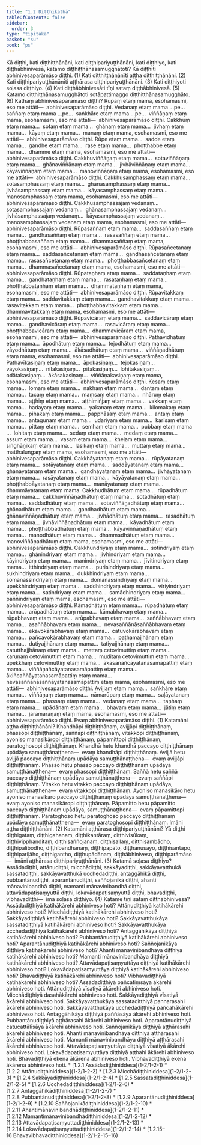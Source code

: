 ```yaml
---
title: "1.2 Diṭṭhikathā"
tableOfContents: false
sidebar:
  order: 3
type: "tipitaka"
basket: "su"
book: "ps"
---
```



<DynamicBreadcrumb />

<Division number="122" book="ps">

<Paragraph number="710" book="ps">
Kā diṭṭhi, kati diṭṭhiṭṭhānāni, kati diṭṭhipariyuṭṭhānāni, kati diṭṭhiyo, kati diṭṭhābhinivesā, katamo diṭṭhiṭṭhānasamugghātoti?


</Paragraph>

<Paragraph number="711" book="ps">
<Emphasis>Kā diṭṭhī</Emphasis>ti abhinivesaparāmāso diṭṭhi. (1)


</Paragraph>

<Paragraph number="712" book="ps">
<Emphasis>Kati diṭṭhiṭṭhānānī</Emphasis>ti aṭṭha diṭṭhiṭṭhānāni. (2)


</Paragraph>

<Paragraph number="713" book="ps">
<Emphasis>Kati diṭṭhipariyuṭṭhānānī</Emphasis>ti aṭṭhārasa diṭṭhipariyuṭṭhānāni. (3)


</Paragraph>

<Paragraph number="714" book="ps">
<Emphasis>Kati diṭṭhiyo</Emphasis>ti soḷasa diṭṭhiyo. (4)


</Paragraph>

<Paragraph number="715" book="ps">
<Emphasis>Kati diṭṭhābhinivesā</Emphasis>ti tīṇi sataṃ diṭṭhābhinivesā. (5)


</Paragraph>

<Paragraph number="716" book="ps">
<Emphasis>Katamo diṭṭhiṭṭhānasamugghāto</Emphasis>ti sotāpattimaggo diṭṭhiṭṭhānasamugghāto. (6)


</Paragraph>

</Division>
<Division number="123" book="ps">

<Paragraph number="717" book="ps">
Kathaṃ <Emphasis>abhinivesaparāmāso diṭṭhi</Emphasis>? Rūpaṃ etaṃ mama, esohamasmi, eso me attāti—  abhinivesaparāmāso diṭṭhi. Vedanaṃ etaṃ mama …pe…  saññaṃ etaṃ mama …pe…  saṅkhāre etaṃ mama …pe…  viññāṇaṃ etaṃ mama, esohamasmi, eso me attāti—  abhinivesaparāmāso diṭṭhi. Cakkhuṃ etaṃ mama…  sotaṃ etaṃ mama…  ghānaṃ etaṃ mama…  jivhaṃ etaṃ mama…  kāyaṃ etaṃ mama…  manaṃ etaṃ mama, esohamasmi, eso me attāti—  abhinivesaparāmāso diṭṭhi. Rūpe etaṃ mama…  sadde etaṃ mama…  gandhe etaṃ mama…  rase etaṃ mama…  phoṭṭhabbe etaṃ mama…  dhamme etaṃ mama, esohamasmi, eso me attāti—  abhinivesaparāmāso diṭṭhi. Cakkhuviññāṇaṃ etaṃ mama…  sotaviññāṇaṃ etaṃ mama…  ghānaviññāṇaṃ etaṃ mama…  jivhāviññāṇaṃ etaṃ mama…  kāyaviññāṇaṃ etaṃ mama…  manoviññāṇaṃ etaṃ mama, esohamasmi, eso me attāti—  abhinivesaparāmāso diṭṭhi. Cakkhusamphassaṃ etaṃ mama…  sotasamphassaṃ etaṃ mama…  ghānasamphassaṃ etaṃ mama…  jivhāsamphassaṃ etaṃ mama…  kāyasamphassaṃ etaṃ mama…  manosamphassaṃ etaṃ mama, esohamasmi, eso me attāti—  abhinivesaparāmāso diṭṭhi. Cakkhusamphassajaṃ vedanaṃ…  sotasamphassajaṃ vedanaṃ…  ghānasamphassajaṃ vedanaṃ…  jivhāsamphassajaṃ vedanaṃ…  kāyasamphassajaṃ vedanaṃ…  manosamphassajaṃ vedanaṃ etaṃ mama, esohamasmi, eso me attāti—  abhinivesaparāmāso diṭṭhi.


</Paragraph>

<Paragraph number="718" book="ps">
Rūpasaññaṃ etaṃ mama…  saddasaññaṃ etaṃ mama…  gandhasaññaṃ etaṃ mama…  rasasaññaṃ etaṃ mama…  phoṭṭhabbasaññaṃ etaṃ mama…  dhammasaññaṃ etaṃ mama, esohamasmi, eso me attāti—  abhinivesaparāmāso diṭṭhi. Rūpasañcetanaṃ etaṃ mama…  saddasañcetanaṃ etaṃ mama…  gandhasañcetanaṃ etaṃ mama…  rasasañcetanaṃ etaṃ mama…  phoṭṭhabbasañcetanaṃ etaṃ mama…  dhammasañcetanaṃ etaṃ mama, esohamasmi, eso me attāti—  abhinivesaparāmāso diṭṭhi. Rūpataṇhaṃ etaṃ mama…  saddataṇhaṃ etaṃ mama…  gandhataṇhaṃ etaṃ mama…  rasataṇhaṃ etaṃ mama…  phoṭṭhabbataṇhaṃ etaṃ mama…  dhammataṇhaṃ etaṃ mama, esohamasmi, eso me attāti—  abhinivesaparāmāso diṭṭhi. Rūpavitakkaṃ etaṃ mama…  saddavitakkaṃ etaṃ mama…  gandhavitakkaṃ etaṃ mama…  rasavitakkaṃ etaṃ mama…  phoṭṭhabbavitakkaṃ etaṃ mama…  dhammavitakkaṃ etaṃ mama, esohamasmi, eso me attāti—  abhinivesaparāmāso diṭṭhi. Rūpavicāraṃ etaṃ mama…  saddavicāraṃ etaṃ mama…  gandhavicāraṃ etaṃ mama…  rasavicāraṃ etaṃ mama…  phoṭṭhabbavicāraṃ etaṃ mama…  dhammavicāraṃ etaṃ mama, esohamasmi, eso me attāti—  abhinivesaparāmāso diṭṭhi.


</Paragraph>

<Paragraph number="719" book="ps">
Pathavīdhātuṃ etaṃ mama…  āpodhātuṃ etaṃ mama…  tejodhātuṃ etaṃ mama…  vāyodhātuṃ etaṃ mama…  ākāsadhātuṃ etaṃ mama…  viññāṇadhātuṃ etaṃ mama, esohamasmi, eso me attāti—  abhinivesaparāmāso diṭṭhi. Pathavīkasiṇaṃ etaṃ mama…  āpokasiṇaṃ…  tejokasiṇaṃ…  vāyokasiṇaṃ…  nīlakasiṇaṃ…  pītakasiṇaṃ…  lohitakasiṇaṃ…  odātakasiṇaṃ…  ākāsakasiṇaṃ…  viññāṇakasiṇaṃ etaṃ mama, esohamasmi, eso me attāti—  abhinivesaparāmāso diṭṭhi.


</Paragraph>

<Paragraph number="720" book="ps">
Kesaṃ etaṃ mama…  lomaṃ etaṃ mama…  nakhaṃ etaṃ mama…  dantaṃ etaṃ mama…  tacaṃ etaṃ mama…  maṃsaṃ etaṃ mama…  nhāruṃ etaṃ mama…  aṭṭhiṃ etaṃ mama…  aṭṭhimiñjaṃ etaṃ mama…  vakkaṃ etaṃ mama…  hadayaṃ etaṃ mama…  yakanaṃ etaṃ mama…  kilomakaṃ etaṃ mama…  pihakaṃ etaṃ mama…  papphāsaṃ etaṃ mama…  antaṃ etaṃ mama…  antaguṇaṃ etaṃ mama…  udariyaṃ etaṃ mama…  karīsaṃ etaṃ mama…  pittaṃ etaṃ mama…  semhaṃ etaṃ mama…  pubbaṃ etaṃ mama …  lohitaṃ etaṃ mama…  sedaṃ etaṃ mama…  medaṃ etaṃ mama…  assuṃ etaṃ mama…  vasaṃ etaṃ mama…  kheḷaṃ etaṃ mama…  siṅghāṇikaṃ etaṃ mama…  lasikaṃ etaṃ mama…  muttaṃ etaṃ mama…  matthaluṅgaṃ etaṃ mama, esohamasmi, eso me attāti—  abhinivesaparāmāso diṭṭhi.


</Paragraph>

<Paragraph number="721" book="ps">
Cakkhāyatanaṃ etaṃ mama…  rūpāyatanaṃ etaṃ mama…  sotāyatanaṃ etaṃ mama…  saddāyatanaṃ etaṃ mama…  ghānāyatanaṃ etaṃ mama…  gandhāyatanaṃ etaṃ mama…  jivhāyatanaṃ etaṃ mama…  rasāyatanaṃ etaṃ mama…  kāyāyatanaṃ etaṃ mama…  phoṭṭhabbāyatanaṃ etaṃ mama…  manāyatanaṃ etaṃ mama…  dhammāyatanaṃ etaṃ mama.


</Paragraph>

<Paragraph number="722" book="ps">
Cakkhudhātuṃ etaṃ mama…  rūpadhātuṃ etaṃ mama…  cakkhuviññāṇadhātuṃ etaṃ mama…  sotadhātuṃ etaṃ mama…  saddadhātuṃ etaṃ mama…  sotaviññāṇadhātuṃ etaṃ mama…  ghānadhātuṃ etaṃ mama…  gandhadhātuṃ etaṃ mama…  ghānaviññāṇadhātuṃ etaṃ mama…  jivhādhātuṃ etaṃ mama…  rasadhātuṃ etaṃ mama…  jivhāviññāṇadhātuṃ etaṃ mama…  kāyadhātuṃ etaṃ mama…  phoṭṭhabbadhātuṃ etaṃ mama…  kāyaviññāṇadhātuṃ etaṃ mama…  manodhātuṃ etaṃ mama…  dhammadhātuṃ etaṃ mama…  manoviññāṇadhātuṃ etaṃ mama, esohamasmi, eso me attāti—  abhinivesaparāmāso diṭṭhi.


</Paragraph>

<Paragraph number="723" book="ps">
Cakkhundriyaṃ etaṃ mama…  sotindriyaṃ etaṃ mama…  ghānindriyaṃ etaṃ mama…  jivhindriyaṃ etaṃ mama…  kāyindriyaṃ etaṃ mama…  manindriyaṃ etaṃ mama…  jīvitindriyaṃ etaṃ mama…  itthindriyaṃ etaṃ mama…  purisindriyaṃ etaṃ mama…  sukhindriyaṃ etaṃ mama…  dukkhindriyaṃ etaṃ mama…  somanassindriyaṃ etaṃ mama…  domanassindriyaṃ etaṃ mama…  upekkhindriyaṃ etaṃ mama…  saddhindriyaṃ etaṃ mama…  vīriyindriyaṃ etaṃ mama…  satindriyaṃ etaṃ mama…  samādhindriyaṃ etaṃ mama…  paññindriyaṃ etaṃ mama, esohamasmi, eso me attāti—  abhinivesaparāmāso diṭṭhi.


</Paragraph>

<Paragraph number="724" book="ps">
Kāmadhātuṃ etaṃ mama…  rūpadhātuṃ etaṃ mama…  arūpadhātuṃ etaṃ mama…  kāmabhavaṃ etaṃ mama…  rūpabhavaṃ etaṃ mama…  arūpabhavaṃ etaṃ mama…  saññābhavaṃ etaṃ mama…  asaññābhavaṃ etaṃ mama…  nevasaññānāsaññābhavaṃ etaṃ mama…  ekavokārabhavaṃ etaṃ mama…  catuvokārabhavaṃ etaṃ mama…  pañcavokārabhavaṃ etaṃ mama…  paṭhamajjhānaṃ etaṃ mama…  dutiyajjhānaṃ etaṃ mama…  tatiyajjhānaṃ etaṃ mama…  catutthajjhānaṃ etaṃ mama…  mettaṃ cetovimuttiṃ etaṃ mama…  karuṇaṃ cetovimuttiṃ etaṃ mama…  muditaṃ cetovimuttiṃ etaṃ mama…  upekkhaṃ cetovimuttiṃ etaṃ mama…  ākāsānañcāyatanasamāpattiṃ etaṃ mama…  viññāṇañcāyatanasamāpattiṃ etaṃ mama…  ākiñcaññāyatanasamāpattiṃ etaṃ mama…  nevasaññānāsaññāyatanasamāpattiṃ etaṃ mama, esohamasmi, eso me attāti—  abhinivesaparāmāso diṭṭhi.


</Paragraph>

<Paragraph number="725" book="ps">
Avijjaṃ etaṃ mama…  saṅkhāre etaṃ mama…  viññāṇaṃ etaṃ mama…  nāmarūpaṃ etaṃ mama…  saḷāyatanaṃ etaṃ mama…  phassaṃ etaṃ mama…  vedanaṃ etaṃ mama…  taṇhaṃ etaṃ mama…  upādānaṃ etaṃ mama…  bhavaṃ etaṃ mama…  jātiṃ etaṃ mama…  jarāmaraṇaṃ etaṃ mama, esohamasmi, eso me attāti—  abhinivesaparāmāso diṭṭhi. Evaṃ abhinivesaparāmāso diṭṭhi. (1)


</Paragraph>

</Division>
<Division number="124" book="ps">

<Paragraph number="726" book="ps">
Katamāni <Emphasis>aṭṭha diṭṭhiṭṭhānāni?</Emphasis> Khandhāpi diṭṭhiṭṭhānaṃ, avijjāpi diṭṭhiṭṭhānaṃ, phassopi diṭṭhiṭṭhānaṃ, saññāpi diṭṭhiṭṭhānaṃ, vitakkopi diṭṭhiṭṭhānaṃ, ayoniso manasikāropi diṭṭhiṭṭhānaṃ, pāpamittopi diṭṭhiṭṭhānaṃ, paratoghosopi diṭṭhiṭṭhānaṃ.


</Paragraph>

<Paragraph number="727" book="ps">
Khandhā hetu khandhā paccayo diṭṭhiṭṭhānaṃ upādāya samuṭṭhānaṭṭhena—  evaṃ khandhāpi diṭṭhiṭṭhānaṃ.


</Paragraph>

<Paragraph number="728" book="ps">
Avijjā hetu avijjā paccayo diṭṭhiṭṭhānaṃ upādāya samuṭṭhānaṭṭhena—  evaṃ avijjāpi diṭṭhiṭṭhānaṃ.


</Paragraph>

<Paragraph number="729" book="ps">
Phasso hetu phasso paccayo diṭṭhiṭṭhānaṃ upādāya samuṭṭhānaṭṭhena—  evaṃ phassopi diṭṭhiṭṭhānaṃ.


</Paragraph>

<Paragraph number="730" book="ps">
Saññā hetu saññā paccayo diṭṭhiṭṭhānaṃ upādāya samuṭṭhānaṭṭhena—  evaṃ saññāpi diṭṭhiṭṭhānaṃ.


</Paragraph>

<Paragraph number="731" book="ps">
Vitakko hetu vitakko paccayo diṭṭhiṭṭhānaṃ upādāya, samuṭṭhānaṭṭhena—  evaṃ vitakkopi diṭṭhiṭṭhānaṃ.


</Paragraph>

<Paragraph number="732" book="ps">
Ayoniso manasikāro hetu ayoniso manasikāro paccayo diṭṭhiṭṭhānaṃ upādāya samuṭṭhānaṭṭhena—  evaṃ ayoniso manasikāropi diṭṭhiṭṭhānaṃ.


</Paragraph>

<Paragraph number="733" book="ps">
Pāpamitto hetu pāpamitto paccayo diṭṭhiṭṭhānaṃ upādāya, samuṭṭhānaṭṭhena—  evaṃ pāpamittopi diṭṭhiṭṭhānaṃ.


</Paragraph>

<Paragraph number="734" book="ps">
Paratoghoso hetu paratoghoso paccayo diṭṭhiṭṭhānaṃ upādāya samuṭṭhānaṭṭhena—  evaṃ paratoghosopi diṭṭhiṭṭhānaṃ. Imāni aṭṭha diṭṭhiṭṭhānāni. (2)


</Paragraph>

</Division>
<Division number="125" book="ps">

<Paragraph number="735" book="ps">
Katamāni <Emphasis>aṭṭhārasa diṭṭhipariyuṭṭhānāni?</Emphasis> Yā diṭṭhi diṭṭhigataṃ, diṭṭhigahanaṃ, diṭṭhikantāraṃ, diṭṭhivisūkaṃ, diṭṭhivipphanditaṃ, diṭṭhisaññojanaṃ, diṭṭhisallaṃ, diṭṭhisambādho, diṭṭhipalibodho, diṭṭhibandhanaṃ, diṭṭhipapāto, diṭṭhānusayo, diṭṭhisantāpo, diṭṭhipariḷāho, diṭṭhigantho, diṭṭhupādānaṃ, diṭṭhābhiniveso, diṭṭhiparāmāso—  imāni aṭṭhārasa diṭṭhipariyuṭṭhānāni. (3)


</Paragraph>

</Division>
<Division number="126" book="ps">

<Paragraph number="736" book="ps">
Katamā <Emphasis>soḷasa diṭṭhiyo?</Emphasis> Assādadiṭṭhi, attānudiṭṭhi, micchādiṭṭhi, sakkāyadiṭṭhi, sakkāyavatthukā sassatadiṭṭhi, sakkāyavatthukā ucchedadiṭṭhi, antaggāhikā diṭṭhi, pubbantānudiṭṭhi, aparantānudiṭṭhi, saññojanikā diṭṭhi, ahanti mānavinibandhā diṭṭhi, mamanti mānavinibandhā diṭṭhi, attavādapaṭisaṃyuttā diṭṭhi, lokavādapaṭisaṃyuttā diṭṭhi, bhavadiṭṭhi, vibhavadiṭṭhi—  imā soḷasa diṭṭhiyo. (4)


</Paragraph>

</Division>
<Division number="127" book="ps">

<Paragraph number="737" book="ps">
Katame <Emphasis>tīṇi sataṃ diṭṭhābhinivesā?</Emphasis> Assādadiṭṭhiyā katihākārehi abhiniveso hoti? Attānudiṭṭhiyā katihākārehi abhiniveso hoti? Micchādiṭṭhiyā katihākārehi abhiniveso hoti? Sakkāyadiṭṭhiyā katihākārehi abhiniveso hoti? Sakkāyavatthukāya sassatadiṭṭhiyā katihākārehi abhiniveso hoti? Sakkāyavatthukāya ucchedadiṭṭhiyā katihākārehi abhiniveso hoti? Antaggāhikāya diṭṭhiyā katihākārehi abhiniveso hoti? Pubbantānudiṭṭhiyā katihākārehi abhiniveso hoti? Aparantānudiṭṭhiyā katihākārehi abhiniveso hoti? Saññojanikāya diṭṭhiyā katihākārehi abhiniveso hoti? Ahanti mānavinibandhāya diṭṭhiyā katihākārehi abhiniveso hoti? Mamanti mānavinibandhāya diṭṭhiyā katihākārehi abhiniveso hoti? Attavādapaṭisaṃyuttāya diṭṭhiyā katihākārehi abhiniveso hoti? Lokavādapaṭisaṃyuttāya diṭṭhiyā katihākārehi abhiniveso hoti? Bhavadiṭṭhiyā katihākārehi abhiniveso hoti? Vibhavadiṭṭhiyā katihākārehi abhiniveso hoti?


</Paragraph>

<Paragraph number="738" book="ps">
Assādadiṭṭhiyā pañcatiṃsāya ākārehi abhiniveso hoti. Attānudiṭṭhiyā vīsatiyā ākārehi abhiniveso hoti. Micchādiṭṭhiyā dasahākārehi abhiniveso hoti. Sakkāyadiṭṭhiyā vīsatiyā ākārehi abhiniveso hoti. Sakkāyavatthukāya sassatadiṭṭhiyā pannarasahi ākārehi abhiniveso hoti. Sakkāyavatthukāya ucchedadiṭṭhiyā pañcahākārehi abhiniveso hoti. Antaggāhikāya diṭṭhiyā paññāsāya ākārehi abhiniveso hoti. Pubbantānudiṭṭhiyā aṭṭhārasahi ākārehi abhiniveso hoti. Aparantānudiṭṭhiyā catucattālīsāya ākārehi abhiniveso hoti. Saññojanikāya diṭṭhiyā aṭṭhārasahi ākārehi abhiniveso hoti. Ahanti mānavinibandhāya diṭṭhiyā aṭṭhārasahi ākārehi abhiniveso hoti. Mamanti mānavinibandhāya diṭṭhiyā aṭṭhārasahi ākārehi abhiniveso hoti. Attavādapaṭisaṃyuttāya diṭṭhiyā vīsatiyā ākārehi abhiniveso hoti. Lokavādapaṭisaṃyuttāya diṭṭhiyā aṭṭhahi ākārehi abhiniveso hoti. Bhavadiṭṭhiyā ekena ākārena abhiniveso hoti. Vibhavadiṭṭhiyā ekena ākārena abhiniveso hoti.

</Paragraph>
</Division>

<TableOfContents book="ps" section="1.2">
* [1.2.1 Assādadiṭṭhiniddesa](1-2/1-2-1)
* [1.2.2 Attānudiṭṭhiniddesa](1-2/1-2-2)
* [1.2.3 Micchādiṭṭhiniddesa](1-2/1-2-3)
* [1.2.4 Sakkāyadiṭṭhiniddesa](1-2/1-2-4)
* [1.2.5 Sassatadiṭṭhiniddesa](1-2/1-2-5)
* [1.2.6 Ucchedadiṭṭhiniddesa](1-2/1-2-6)
* [1.2.7 Antaggāhikādiṭṭhiniddesa](1-2/1-2-7)
* [1.2.8 Pubbantānudiṭṭhiniddesa](1-2/1-2-8)
* [1.2.9 Aparantānudiṭṭhiniddesa](1-2/1-2-9)
* [1.2.10 Saññojanikādiṭṭhiniddesa](1-2/1-2-10)
* [1.2.11 Ahantimānavinibandhādiṭṭhiniddesa](1-2/1-2-11)
* [1.2.12 Mamantimānavinibandhādiṭṭhiniddesa](1-2/1-2-12)
* [1.2.13 Attavādapaṭisaṃyuttadiṭṭhiniddesa](1-2/1-2-13)
* [1.2.14 Lokavādapaṭisaṃyuttadiṭṭhiniddesa](1-2/1-2-14)
* [1.2.15–16 Bhavavibhavadiṭṭhiniddesa](1-2/1-2-15–16)
</TableOfContents>